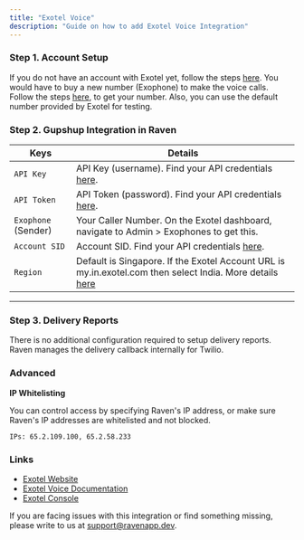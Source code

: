 ```yaml
---
title: "Exotel Voice"
description: "Guide on how to add Exotel Voice Integration"
---
```


### Step 1. Account Setup

If you do not have an account with Exotel yet, follow the steps
[here](https://support.exotel.com/support/solutions/articles/105436-what-is-the-registration-process-).
You would have to buy a new number (Exophone) to make the voice calls. Follow
the steps
[here](https://support.exotel.com/support/solutions/articles/3000010956-how-do-i-procure-a-new-exophone-),
to get your number. Also, you can use the default number provided by Exotel for
testing.

### Step 2. Gupshup Integration in Raven

| Keys                | Details                                                                                                                                                                                                                                  |
| ------------------- | ---------------------------------------------------------------------------------------------------------------------------------------------------------------------------------------------------------------------------------------- |
| `API Key`           | API Key (username). Find your API credentials [here](https://support.exotel.com/support/solutions/articles/3000023019-how-to-find-my-api-key-api-token-account-sid-and-subdomain-).                                                      |
| `API Token`         | API Token (password). Find your API credentials [here](https://support.exotel.com/support/solutions/articles/3000023019-how-to-find-my-api-key-api-token-account-sid-and-subdomain-).                                                    |
| `Exophone` (Sender) | Your Caller Number. On the Exotel dashboard, navigate to Admin > Exophones to get this.                                                                                                                                                  |
| `Account SID`       | Account SID. Find your API credentials [here](https://support.exotel.com/support/solutions/articles/3000023019-how-to-find-my-api-key-api-token-account-sid-and-subdomain-).                                                             |
| `Region`            | Default is Singapore. If the Exotel Account URL is my.in.exotel.com then select India. More details [here](https://support.exotel.com/support/solutions/articles/3000023019-how-to-find-my-api-key-api-token-account-sid-and-subdomain-) |

---

### Step 3. Delivery Reports

There is no additional configuration required to setup delivery reports. Raven
manages the delivery callback internally for Twilio.

### Advanced

**IP Whitelisting**

You can control access by specifying Raven's IP address, or make sure Raven's IP
addresses are whitelisted and not blocked.

    IPs: 65.2.109.100, 65.2.58.233

### Links

- [Exotel Website​](https://exotel.com/en/)
- [Exotel Voice Documentation​](https://developer.exotel.com/api/make-a-call-api)
- [Exotel Console](https://id.accounts.exotel.com/u/login/identifier?state=hKFo2SB5VjE0Z05FX2dlUDcwWXM3MVlsNGhYQ0NmWFRXOEQyeqFur3VuaXZlcnNhbC1sb2dpbqN0aWTZIFlZMnZQd3lyWHhCdlc4a0o2WDdsVE9YbDd6cF9QekxXo2NpZNkgSEVhSnpwMHVmTUxVRHc3ZzIzR1RNYXBxc2p4OFdnMGo)

<Info>

If you are facing issues with this integration or find something missing, please
write to us at support@ravenapp.dev.

</Info>
